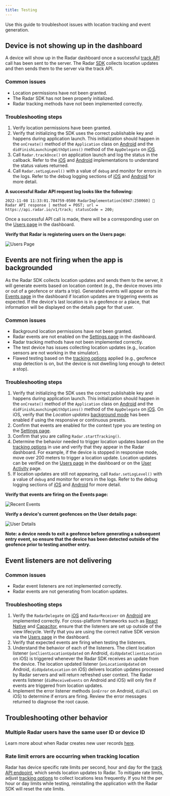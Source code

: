 ```yaml
---
title: Testing
---
```


Use this guide to troubleshoot issues with location tracking and event generation.

## Device is not showing up in the dashboard

A device will show up in the Radar dashboard once a successful [track API](/api#track) call has been sent to the server. The Radar [SDK](/sdk) collects location updates and then sends them to the server via the track API.

### Common issues
* Location permissions have not been granted.
* The Radar SDK has not been properly initialized.
* Radar tracking methods have not been implemented correctly.

### Troubleshooting steps
1. Verify location permissions have been granted.
2. Verify that initializing the SDK uses the correct publishable key and happens during application launch. This initialization should happen in the `onCreate()` method of the `Application` class on [Android](/sdk/android#initialize-sdk) and the `didFinishLaunchingWithOptions()` method of the `AppDelegate` on [iOS](/sdk/ios#initialize-sdk).
3. Call `Radar.trackOnce()` on application launch and log the status in the callback. Refer to the [iOS](/sdk/ios#foreground-tracking) and [Android](/sdk/android#foreground-tracking) implementations to understand the status values returned.
4. Call `Radar.setLogLevel()` with a value of `debug` and monitor for errors in the logs. Refer to the debug logging sections of [iOS](/sdk/ios#debug-logging) and [Android](/sdk/android#debug-logging) for more detail.

**A successful Radar API request log looks like the following:**

```
2022-11-08 11:33:01.784759-0500 RadarImplementation[6947:250060] 📍 Radar API response | method = POST; url = https://api.radar.io/v1/track; statusCode = 200;
```

Once a successful API call is made, there will be a corresponding user on the [Users page](https://radar.com/dashboard/users) in the dashboard.

**Verify that Radar is registering users on the Users page:**

![Users Page](/img/testing/dashboard_users_page.png)

## Events are not firing when the app is backgrounded

As the Radar SDK collects location updates and sends them to the server, it will generate events based on location context (e.g., the device moves into or out of a geofence or starts a trip). Generated events will appear on the [Events page](https://radar.com/dashboard/events) in the dashboard if location updates are triggering events as expected. If the device's last location is in a geofence or a place, that information will be displayed on the details page for that user.

### Common issues
* Background location permissions have not been granted.
* Radar events are not enabled on the [Settings page](https://radar.com/dashboard/settings) in the dashboard.
* Radar tracking methods have not been implemented correctly.
* The test device has issues collecting location updates (e.g., location sensors are not working in the simulator).
* Flawed testing based on the [tracking options](/sdk/tracking) applied (e.g., geofence stop detection is on, but the device is not dwelling long enough to detect a stop).

### Troubleshooting steps
1. Verify that initializing the SDK uses the correct publishable key and happens during application launch. This initialization should happen in the `onCreate()` method of the `Application` class on [Android](/sdk/android#initialize-sdk) and the `didFinishLaunchingWithOptions()` method of the `AppDelegate` on [iOS](/sdk/ios#initialize-sdk). On iOS, verify that the *Location updates* [background mode](/sdk/ios#background-modes) has been enabled if using the responsive or continuous presets.
2. Confirm that events are enabled for the context type you are testing on the [Settings page](https://radar.com/dashboard/settings).
3. Confirm that you are calling `Radar.startTracking()`.
4. Determine the behavior needed to trigger location updates based on the [tracking options](/sdk/tracking) in use and verify that they appear in the Radar dashboard. For example, if the device is stopped in responsive mode, move over 200 meters to trigger a location update. Location updates can be verified on the [Users page](https://radar.com/dashboard/users) in the dashboard or on the [User Activity](/dashboard#user-activity) page.
5. If location updates are still not appearing, call `Radar.setLogLevel()` with a value of `debug` and monitor for errors in the logs. Refer to the debug logging sections of [iOS](/sdk/ios#debug-logging) and [Android](/sdk/android#debug-logging) for more detail.

**Verify that events are firing on the Events page:**

![Recent Events](/img/testing/dashboard_events_feed.png)

**Verify a device's current geofences on the User details page:**

![User Details](/img/testing/dashboard_user_geofences.png)

**Note: a device needs to exit a geofence before generating a subsequent entry event, so ensure that the device has been detected outside of the geofence prior to testing another entry.**

## Event listeners are not delivering

### Common issues
* Radar event listeners are not implemented correctly.
* Radar events are not generating from location updates.

### Troubleshooting steps
1. Verify the `RadarDelegate` on [iOS](/sdk/ios#listening-for-events-with-a-delegate) and `RadarReceiver` on [Android](/sdk/android#listening-for-events-with-a-receiver) are implemented correctly. For cross-platform frameworks such as [React Native](/sdk/react-native#background-tracking) and [Capacitor](/sdk/capacitor#background-tracking), ensure that the listeners are set up outside of the view lifecycle. Verify that you are using the correct native SDK version via the [Users page](https://radar.com/dashboard/users) in the dashboard.
2. Verify that expected events are firing when testing the listeners.
2. Understand the behavior of each of the listeners. The client location listener (`onClientLocationUpdated` on Android, `didUpdateClientLocation` on iOS) is triggered whenever the Radar SDK receives an update from the device. The location updated listener (`onLocationUpdated` on Android, `didUpdateLocation` on iOS) delivers location updates processed by Radar servers and will return refreshed user context. The Radar events listener (`didReceiveEvents` on Android and iOS) will only fire if events are triggered from location updates.
3. Implement the error listener methods (`onError` on Android, `didFail` on iOS) to determine if errors are firing. Review the error messages returned to diagnose the root cause.

## Troubleshooting other behavior

### Multiple Radar users have the same user ID or device ID

Learn more about when Radar creates new user records [here](https://documentation-3nxvuwf8z-radarlabs.vercel.app/documentation/faqs#what-is-a-unique-user-when-does-radar-create-a-new-user-record).

### Rate limit errors are occurring when tracking location

Radar has device specific rate limits per second, hour and day for the [track API endpoint](/api#track), which sends location updates to Radar. To mitigate rate limits, adjust [tracking options](/sdk/tracking) to collect locations less frequently. If you hit the per hour or day limits while testing, reinstalling the application with the Radar SDK will reset the rate limits.
